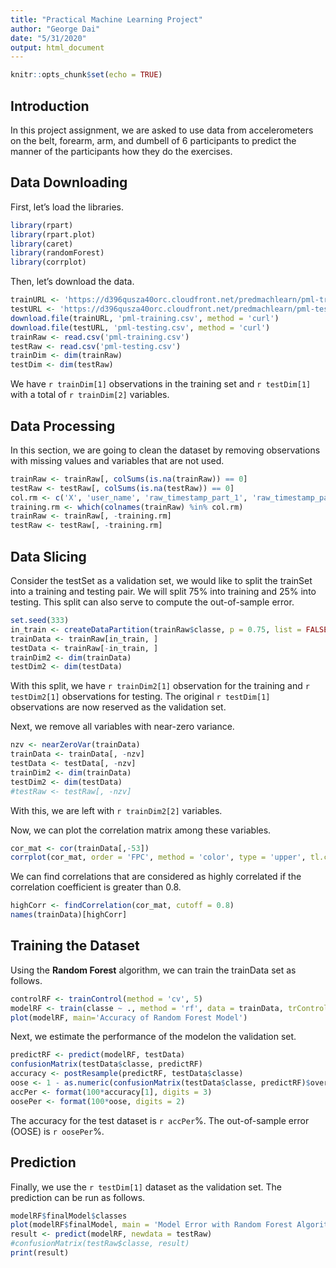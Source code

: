 ```yaml
---
title: "Practical Machine Learning Project"
author: "George Dai"
date: "5/31/2020"
output: html_document
---
```


```r
knitr::opts_chunk$set(echo = TRUE)
```
## Introduction

In this project assignment, we are asked to use data from accelerometers on the belt, forearm, arm, and dumbell of 6 participants to predict the manner of the participants how they do the exercises.

## Data Downloading

First, let's load the libraries.

```r
library(rpart)
library(rpart.plot)
library(caret)
library(randomForest)
library(corrplot)
```

Then, let's download the data.

```r
trainURL <- 'https://d396qusza40orc.cloudfront.net/predmachlearn/pml-training.csv'
testURL <- 'https://d396qusza40orc.cloudfront.net/predmachlearn/pml-testing.csv'
download.file(trainURL, 'pml-training.csv', method = 'curl')
download.file(testURL, 'pml-testing.csv', method = 'curl')
trainRaw <- read.csv('pml-training.csv')
testRaw <- read.csv('pml-testing.csv')
trainDim <- dim(trainRaw)
testDim <- dim(testRaw)
```

We have `r trainDim[1]` observations in the training set and `r testDim[1]` with a total of `r trainDim[2]` variables.

## Data Processing

In this section, we are going to clean the dataset by removing observations with missing values and variables that are not used.

```r
trainRaw <- trainRaw[, colSums(is.na(trainRaw)) == 0]
testRaw <- testRaw[, colSums(is.na(testRaw)) == 0]
col.rm <- c('X', 'user_name', 'raw_timestamp_part_1', 'raw_timestamp_part_2', 'cvtd_timestamp', 'new_window', 'num_window')
training.rm <- which(colnames(trainRaw) %in% col.rm)
trainRaw <- trainRaw[, -training.rm]
testRaw <- testRaw[, -training.rm]
```

## Data Slicing

Consider the testSet as a validation set, we would like to split the trainSet into a training and testing pair. We will split 75% into training and 25% into testing. This split can also serve to compute the out-of-sample error.

```r
set.seed(333)
in_train <- createDataPartition(trainRaw$classe, p = 0.75, list = FALSE)
trainData <- trainRaw[in_train, ]
testData <- trainRaw[-in_train, ]
trainDim2 <- dim(trainData)
testDim2 <- dim(testData)
```

With this split, we have `r trainDim2[1]` observation for the training and `r testDim2[1]` observations for testing. The original `r testDim[1]` observations are now reserved as the validation set.

Next, we remove all variables with near-zero variance. 

```r
nzv <- nearZeroVar(trainData)
trainData <- trainData[, -nzv]
testData <- testData[, -nzv]
trainDim2 <- dim(trainData)
testDim2 <- dim(testData)
#testRaw <- testRaw[, -nzv]
```

With this, we are left with `r trainDim2[2]` variables.

Now, we can plot the correlation matrix among these variables. 

```r
cor_mat <- cor(trainData[,-53])
corrplot(cor_mat, order = 'FPC', method = 'color', type = 'upper', tl.cex = 0.75, tl.col = rgb(0,0,0))
```

We can find correlations that are considered as highly correlated if the correlation coefficient is greater than 0.8.

```r
highCorr <- findCorrelation(cor_mat, cutoff = 0.8)
names(trainData)[highCorr]
```

## Training the Dataset

Using the **Random Forest** algorithm, we can train the trainData set as follows.

```r
controlRF <- trainControl(method = 'cv', 5)
modelRF <- train(classe ~ ., method = 'rf', data = trainData, trControl = controlRF, verbose = FALSE)
plot(modelRF, main='Accuracy of Random Forest Model')
```

Next, we estimate the performance of the modelon the validation set.

```r
predictRF <- predict(modelRF, testData)
confusionMatrix(testData$classe, predictRF)
accuracy <- postResample(predictRF, testData$classe)
oose <- 1 - as.numeric(confusionMatrix(testData$classe, predictRF)$overall[1])
accPer <- format(100*accuracy[1], digits = 3)
oosePer <- format(100*oose, digits = 2)
```

The accuracy for the test dataset is `r accPer`%. The out-of-sample error (OOSE) is `r oosePer`%.

## Prediction

Finally, we use the `r testDim[1]` dataset as the validation set. The prediction can be run as follows.

```r
modelRF$finalModel$classes
plot(modelRF$finalModel, main = 'Model Error with Random Forest Algorithm')
result <- predict(modelRF, newdata = testRaw)
#confusionMatrix(testRaw$classe, result)
print(result)
```


